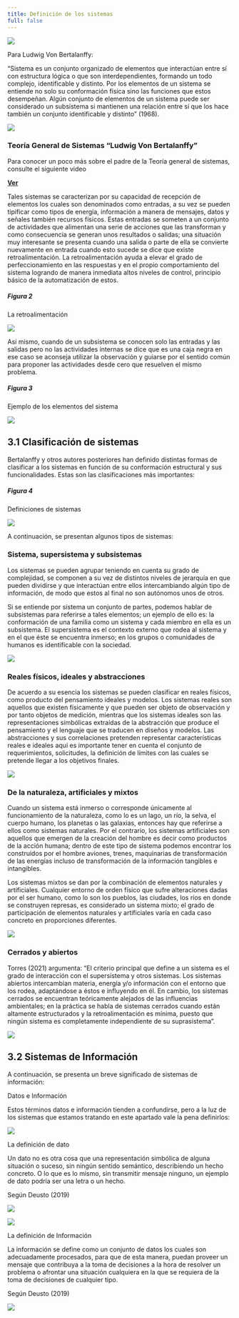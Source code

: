 ```yaml
---
title: Definición de los sistemas
full: false
---
```


![](/images/caracterizacion-de-procesos/img4.ae981ad9.png)

Para Ludwig Von Bertalanffy:

“Sistema es un conjunto organizado de elementos que interactúan entre sí con estructura lógica o que son interdependientes, formando un todo complejo, identificable y distinto. Por los elementos de un sistema se entiende no solo su conformación física sino las funciones que estos desempeñan. Algún conjunto de elementos de un sistema puede ser considerado un subsistema si mantienen una relación entre sí que los hace también un conjunto identificable y distinto” (1968).

![](/images/caracterizacion-de-procesos/img4.a59d8cc5.svg)

### Teoría General de Sistemas “Ludwig Von Bertalanffy”

Para conocer un poco más sobre el padre de la Teoría general de sistemas, consulte el siguiente video

[**Ver**](https://www.youtube.com/watch?v=lCm24yPH4Eo)

Tales sistemas se caracterizan por su capacidad de recepción de elementos los cuales son denominados como entradas, a su vez se pueden tipificar como tipos de energía, información a manera de mensajes, datos y señales también recursos físicos. Estas entradas se someten a un conjunto de actividades que alimentan una serie de acciones que las transforman y como consecuencia se generan unos resultados o salidas; una situación muy interesante se presenta cuando una salida o parte de ella se convierte nuevamente en entrada cuando esto sucede se dice que existe retroalimentación. La retroalimentación ayuda a elevar el grado de perfeccionamiento en las respuestas y en el propio comportamiento del sistema logrando de manera inmediata altos niveles de control, principio básico de la automatización de estos.

##### Figura 2

La retroalimentación

![](/images/caracterizacion-de-procesos/img5.15fd242c.svg)

Así mismo, cuando de un subsistema se conocen solo las entradas y las salidas pero no las actividades internas se dice que es una caja negra en ese caso se aconseja utilizar la observación y guiarse por el sentido común para proponer las actividades desde cero que resuelven el mismo problema.

##### Figura 3

Ejemplo de los elementos del sistema

![](/images/caracterizacion-de-procesos/img6.9d1c1080.svg)

3.1 Clasificación de sistemas
-----------------------------

Bertalanffy y otros autores posteriores han definido distintas formas de clasificar a los sistemas en función de su conformación estructural y sus funcionalidades. Estas son las clasificaciones más importantes:

##### Figura 4

Definiciones de sistemas

![](/images/caracterizacion-de-procesos/img7.1198067d.svg)

A continuación, se presentan algunos tipos de sistemas:

### Sistema, supersistema y subsistemas

Los sistemas se pueden agrupar teniendo en cuenta su grado de complejidad, se componen a su vez de distintos niveles de jerarquía en que pueden dividirse y que interactúan entre ellos intercambiando algún tipo de información, de modo que estos al final no son autónomos unos de otros.

Si se entiende por sistema un conjunto de partes, podemos hablar de subsistemas para referirse a tales elementos; un ejemplo de ello es: la conformación de una familia como un sistema y cada miembro en ella es un subsistema. El supersistema es el contexto externo que rodea al sistema y en el que éste se encuentra inmerso; en los grupos o comunidades de humanos es identificable con la sociedad.

![](/images/caracterizacion-de-procesos/img9.5e092e70.svg)

### Reales físicos, ideales y abstracciones

De acuerdo a su esencia los sistemas se pueden clasificar en reales físicos, como producto del pensamiento ideales y modelos. Los sistemas reales son aquellos que existen físicamente y que pueden ser objeto de observación y por tanto objetos de medición, mientras que los sistemas ideales son las representaciones simbólicas extraídas de la abstracción que produce el pensamiento y el lenguaje que se traducen en diseños y modelos. Las abstracciones y sus correlaciones pretenden representar características reales e ideales aquí es importante tener en cuenta el conjunto de requerimientos, solicitudes, la definición de límites con las cuales se pretende llegar a los objetivos finales.

![](/images/caracterizacion-de-procesos/img10.21f7b080.svg)

### De la naturaleza, artificiales y mixtos

Cuando un sistema está inmerso o corresponde únicamente al funcionamiento de la naturaleza, como lo es un lago, un río, la selva, el cuerpo humano, los planetas o las galaxias, entonces hay que referirse a ellos como sistemas naturales. Por el contrario, los sistemas artificiales son aquellos que emergen de la creación del hombre es decir como productos de la acción humana; dentro de este tipo de sistema podemos encontrar los construidos por el hombre aviones, trenes, maquinarias de transformación de las energías incluso de transformación de la información tangibles e intangibles.

Los sistemas mixtos se dan por la combinación de elementos naturales y artificiales. Cualquier entorno de orden físico que sufre alteraciones dadas por el ser humano, como lo son los pueblos, las ciudades, los ríos en donde se construyen represas, es considerado un sistema mixto; el grado de participación de elementos naturales y artificiales varía en cada caso concreto en proporciones diferentes.

![](/images/caracterizacion-de-procesos/img11.1084e7b0.svg)

### Cerrados y abiertos

Torres (2021) argumenta: “El criterio principal que define a un sistema es el grado de interacción con el supersistema y otros sistemas. Los sistemas abiertos intercambian materia, energía y/o información con el entorno que los rodea, adaptándose a éstos e influyendo en él. En cambio, los sistemas cerrados se encuentran teóricamente alejados de las influencias ambientales; en la práctica se habla de sistemas cerrados cuando están altamente estructurados y la retroalimentación es mínima, puesto que ningún sistema es completamente independiente de su suprasistema”.

![](/images/caracterizacion-de-procesos/img12.e7789468.svg)

3.2 Sistemas de Información
---------------------------

A continuación, se presenta un breve significado de sistemas de información:

Datos e Información

Estos términos datos e información tienden a confundirse, pero a la luz de los sistemas que estamos tratando en este apartado vale la pena definirlos:

![](/images/caracterizacion-de-procesos/img3.14353393.svg)

La definición de dato

Un dato no es otra cosa que una representación simbólica de alguna situación o suceso, sin ningún sentido semántico, describiendo un hecho concreto. O lo que es lo mismo, sin transmitir mensaje ninguno, un ejemplo de dato podría ser una letra o un hecho.

Según Deusto (2019)

![](/images/caracterizacion-de-procesos/img13.5d1dd3a5.svg)

![](/images/caracterizacion-de-procesos/img3.14353393.svg)

La definición de Información

La información se define como un conjunto de datos los cuales son adecuadamente procesados, para que de esta manera, puedan proveer un mensaje que contribuya a la toma de decisiones a la hora de resolver un problema o afrontar una situación cualquiera en la que se requiera de la toma de decisiones de cualquier tipo.

Según Deusto (2019)

![](/images/caracterizacion-de-procesos/img14.47c16d94.svg)
